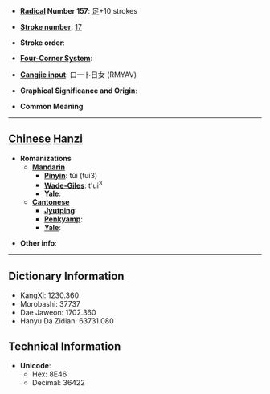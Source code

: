 * '''[[Wiktionary:Chinese radical index| Radical]] Number 157''': [[Wiktionary:Chinese radical index 足|足]]+10 strokes

* '''[[Wiktionary:Chinese total strokes index|Stroke number]]''': [[Wiktionary:Chinese total strokes index 17|17]]

* '''Stroke order''': 

* '''[[Wiktionary:Chinese four corner index|Four-Corner System]]''': 

* '''[[Wiktionary:Chinese Cangjie index|Cangjie input]]''': 口一卜日女 (RMYAV)

* '''Graphical Significance and Origin''': 

* '''Common Meaning'''

----

== [[Chinese]] [[Hanzi]] ==

* '''Romanizations'''
** '''[[Mandarin]]'''
*** '''[[Pinyin]]''': tǔi (tui3)
*** '''[[Wade-Giles]]''': t'ui<sup>3</sup>
*** '''[[Yale]]''': 
** '''[[Cantonese]]'''
*** '''[[Jyutping]]''':
*** '''[[Penkyamp]]''': 
*** '''[[Yale]]''': 

* '''Other info''': 

----

== Dictionary Information ==

* KangXi: 1230.360
* Morobashi: 37737
* Dae Jaweon: 1702.360
* Hanyu Da Zidian: 63731.080

== Technical Information ==

* '''Unicode''':
** Hex: 8E46
** Decimal: 36422